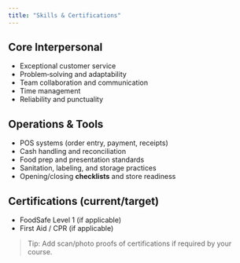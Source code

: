 ```yaml
---
title: "Skills & Certifications"
---
```


## Core Interpersonal
- Exceptional customer service  
- Problem‑solving and adaptability  
- Team collaboration and communication  
- Time management  
- Reliability and punctuality  

## Operations & Tools
- POS systems (order entry, payment, receipts)  
- Cash handling and reconciliation  
- Food prep and presentation standards  
- Sanitation, labeling, and storage practices  
- Opening/closing **checklists** and store readiness

## Certifications (current/target)
- FoodSafe Level 1 (if applicable)  
- First Aid / CPR (if applicable)

> Tip: Add scan/photo proofs of certifications if required by your course.
